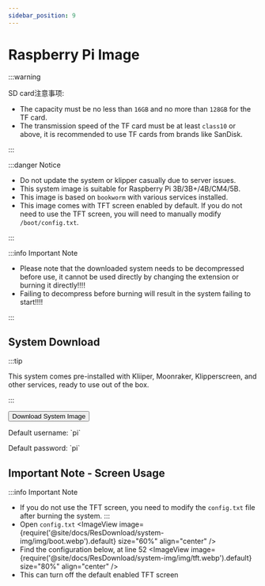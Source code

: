 ```yaml
---
sidebar_position: 9
---
```


# Raspberry Pi Image


:::warning

SD card注意事项:

* The capacity must be no less than `16GB` and no more than `128GB` for the TF card.
* The transmission speed of the TF card must be at least `class10` or above, it is recommended to use TF cards from brands like SanDisk.

:::

:::danger Notice

* Do not update the system or klipper casually due to server issues.
* This system image is suitable for Raspberry Pi 3B/3B+/4B/CM4/5B.
* This image is based on `bookworm` with various services installed.
* This image comes with TFT screen enabled by default. If you do not need to use the TFT screen, you will need to manually modify `/boot/config.txt`.

:::

:::info Important Note

* Please note that the downloaded system needs to be decompressed before use, it cannot be used directly by changing the extension or burning it directly!!!!
* Failing to decompress before burning will result in the system failing to start!!!!

:::


## System Download

<Tabs>
  <TabItem value="flyos" label="Raspberry Pi Image" default>

:::tip

This system comes pre-installed with Kliiper, Moonraker, Klipperscreen, and other services, ready to use out of the box.

:::

<Button variant="contained" disableElevation href="https://cdn.mellow.klipper.cn/IMG/Beta/RPI-TFT-IMG-new.img.xz">Download System Image</Button>

<Tabs>
  <TabItem value="fly" label="General Users" default>
  <p>Default username: `pi`</p>
  <p>Default password: `pi`</p>
  </TabItem>
</Tabs>
  </TabItem>
</Tabs>

## Important Note - Screen Usage
:::info Important Note
* If you do not use the TFT screen, you need to modify the `config.txt` file after burning the system.
:::
* Open `config.txt`
  <ImageView image={require('@site/docs/ResDownload/system-img/img/boot.webp').default} size="60%" align="center" />
* Find the configuration below, at line 52
  <ImageView image={require('@site/docs/ResDownload/system-img/img/tft.webp').default} size="80%" align="center" />
* This can turn off the default enabled TFT screen
